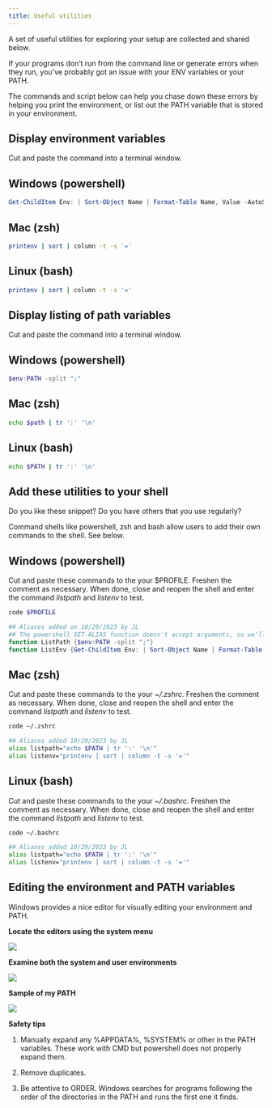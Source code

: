 ```yaml
---
title: Useful utilities
---
```


A set of useful utilities for exploring your setup are collected and shared below.

If your programs don't run from the command line or generate errors when they run, you've probably got
an issue with your ENV variables or your PATH.

The commands and script below can help you chase down these errors by helping you
print the environment, or list out the PATH variable that is stored in your environment.

## Display environment variables

Cut and paste the command into a terminal window.

::: {.panel-tabset}

## Windows (powershell)

```powershell
Get-ChildItem Env: | Sort-Object Name | Format-Table Name, Value -AutoSize
```

## Mac (zsh)

```zsh
printenv | sort | column -t -s '='
```

## Linux (bash)

```bash
printenv | sort | column -t -s '='
```

:::

## Display listing of path variables

Cut and paste the command into a terminal window.

::: {.panel-tabset}

## Windows (powershell)

```powershell
$env:PATH -split ";"
```

## Mac (zsh)

```zsh
echo $path | tr ':' '\n'
```

## Linux (bash)

```bash
echo $PATH | tr ':' '\n'
```

:::

## Add these utilities to your shell

Do you like these snippet?  Do you have others that you use regularly?

Command shells like powershell, zsh and bash allow users to add their own commands to the shell.  See below.

::: {.panel-tabset}

## Windows (powershell)

Cut and paste these commands to the your $PROFILE. Freshen the comment as necessary.  When done, close
and reopen the shell and enter the command *listpath* and *listenv* to test.

```powershell
code $PROFILE
```

```powershell
## Aliases added on 10/29/2023 by JL
## The powershell SET-ALIAS function doesn't accept arguments, so we'll use function instead
function ListPath {$env:PATH -split ";"}
function ListEnv {Get-ChildItem Env: | Sort-Object Name | Format-Table Name, Value -AutoSize}
```

## Mac (zsh)

Cut and paste these commands to the your *~/.zshrc*. Freshen the comment as necessary.  When done, close
and reopen the shell and enter the command *listpath* and *listenv* to test.

```zsh
code ~/.zshrc
```

```zsh
## Aliases added 10/29/2023 by JL
alias listpath="echo $PATH | tr ':' '\n'"
alias listenv="printenv | sort | column -t -s '='"
```

## Linux (bash)

Cut and paste these commands to the your *~/.bashrc*. Freshen the comment as necessary.  When done, close
and reopen the shell and enter the command *listpath* and *listenv* to test.

```bash
code ~/.bashrc
```

```bash
## Aliases added 10/29/2023 by JL
alias listpath="echo $PATH | tr ':' '\n'"
alias listenv="printenv | sort | column -t -s '='"
```

:::


## Editing the environment and PATH variables

Windows provides a nice editor for visually editing your environment and PATH.

**Locate the editors using the system menu**

![](./assets/finding-env-editor.png)

**Examine both the system and user environments**

![](./assets/env-editors.png)

**Sample of my PATH**

![](./assets/example-path.png)


**Safety tips**

1. Manually expand any %APPDATA%, %SYSTEM% or other in the PATH variables.  These work with CMD but powershell
does not properly expand them.

1. Remove duplicates.

1. Be attentive to ORDER.  Windows searches for programs following the order of the directories in the PATH and runs
the first one it finds.
